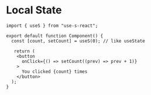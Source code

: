 # Local State

```tsx showLineNumbers copy {4}
import { useS } from "use-s-react";

export default function Component() {
  const [count, setCount] = useS(0); // like useState

   return (
    <button
      onClick={() => setCount((prev) => prev + 1)}
    >
      You clicked {count} times
    </button>
  );
}
```
